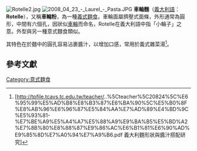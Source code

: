 [[File:Rotelle2.jpg|right]]{{Italian cuisine}}
[[File:2008_04_23_-_Laurel_-_Pasta.JPG|right]]
'''車輪麵'''（[[義大利語|義大利語]]：'''Rotelle'''），又稱'''車輪粉'''，為一種[[義式麵食|義式麵食]]。車輪面屬擠壓式面條，外形通常為圓形，中間有六個孔，因狀似[[車輪|車輪]]而命名，Rotelle在義大利語中指「小輪子」之意。外型與另一種意式麵食{{link-en|Fiori|Fiori (pasta)}}類似。

其特色在於麵中的圓孔容易沾裹醬汁，以增加口感，常用於義式雜菜湯<ref>[http://tpfile.tcavs.tc.edu.tw/teacher/..%5Cteacher%5C20824%5C%E6%95%99%E5%AD%B8%E8%B3%87%E6%BA%90%5C%E5%B0%8F%E8%AB%96%E6%96%87%E5%84%AA%E7%AD%89%E4%BD%9C%E5%93%81-%E7%BE%A9%E5%A4%A7%E5%88%A9%E9%BA%B5%E5%BD%A2%E7%8B%80%E8%88%87%E9%86%AC%E6%B1%81%E6%90%AD%E9%85%8D%E7%A0%94%E7%A9%B6.pdf  義大利麵形狀與醬汁搭配研究]</ref>。

==參考文獻==
{{reflist}}

{{意式面食}}

{{food-stub}}
[[Category:意式麵食|Category:意式麵食]]